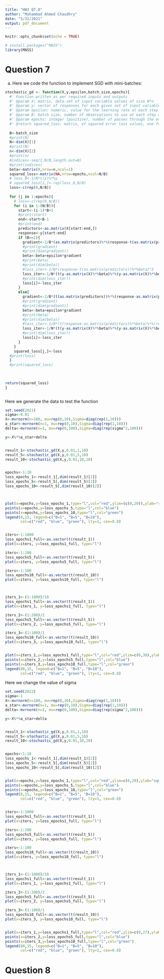 ```yaml
---
title: "HW3 Q7,8"
author: "Muhammad Ahmed Chaudhry"
date: "5/31/2021"
output: pdf_document
---
```


```r
knitr::opts_chunk$set(echo = TRUE)

# install.packages("MASS")
library(MASS)
```

# Question 7

a) Here we code the function to implement SGD with mini-batches:

```r

stochastic_gd <- function(X,y,epsilon,batch_size,epochs){
  #' Function written as per required inputs and outputs
  #' @param X: matrix, data-set of input variable values of size N*n
  #' @param y: vector of responses for each given set of input variable values, size N*1
  #' @param epsilon: numeric, value for the learning rate at each step
  #' @param B: batch size, number of observations to use at each step when computing gradient
  #' @param epochs: integer (positive), number of passes through the entire data-set
  #' @return squared_loss: matrix, of squared error loss values, one for each step, size epochs*N/B
  
  B<-batch_size
  #print(B)
  N<-dim(X)[1]
  #print(N)
  n<-dim(X)[2]
  #print(n)
  #indices<-seq(1,N/B,length.out=N)
  #print(indices)
  beta<-matrix(0,nrow=n,ncol=1)
  squared_loss<-matrix(NA,nrow=epochs,ncol=N/B)
  # loss_0<-1/N*t(y)%*%y
  # squared_loss[1,]<-rep(loss_0,N/B)
  loss<-c(rep(0,N/B))
  
  for (j in 1:epochs){
    # loss<-c(rep(0,N/B))
    for (i in 1:(N/B)){
      start<-(i-1)*B+1
      #print(start)
      end<-start+B-1
      #print(end)
      predictors<-as.matrix(X[start:end,])
      response<-y[start:end]
      if (B==1){
        gradient<-2/B*(as.matrix(predictors)%*%(response-t(as.matrix(predictors))%*%beta))
        #print(gradient)
        #print(dim(gradient))
        beta<-beta+epsilon*gradient
        #print(beta)
        #print(dim(beta))
        #loss_iter<-1/N*(response-t(as.matrix(predictors))%*%beta)^2
        loss_iter<-1/N*(t(y-as.matrix(X)%*%beta)%*%(y-as.matrix(X)%*%beta))
        #print(dim(loss_iter))
        loss[i]<-loss_iter
      }
      else{
        gradient<-2/B*(t(as.matrix(predictors))%*%(response-as.matrix(predictors)%*%beta))
        #print(gradient)
        #print(dim(gradient))
        beta<-beta+epsilon*gradient
        #print(beta)
        #print(dim(beta))
        #loss_iter<-1/N*(t(response-as.matrix(predictors)%*%beta)%*%(response-as.matrix(predictors)%*%beta))
        loss_iter<-1/N*(t(y-as.matrix(X)%*%beta)%*%(y-as.matrix(X)%*%beta))
        #print(dim(loss_iter))
        loss[i]<-loss_iter
      }
    }
    squared_loss[j,]<-loss
  #print(loss)
  }
  #print(squared_loss)
  
  
  
return(squared_loss) 
}



```

Here we generate the data to test the function
```r
set.seed(2021)
sigma<-0.01
X<-mvrnorm(n=100, mu=rep(0,10),Sigma=diag(rep(1,10)))
a_star<-mvrnorm(n=1, mu=rep(0,10),Sigma=diag(rep(1,10)))
delta<-mvrnorm(n=1, mu=rep(0,100),Sigma=diag(rep(sigma^2,100)))

y<-X%*%a_star+delta


result_1<-stochastic_gd(X,y,0.01,1,10)
result_5<-stochastic_gd(X,y,0.01,5,10)
result_10<-stochastic_gd(X,y,0.01,10,10)



```


```r

epochs<-1:10
loss_epochs_1<-result_1[,dim(result_1)[2]]
loss_epochs_5<-result_5[,dim(result_5)[2]]
loss_epochs_10<-result_5[,dim(result_10)[2]]



plot(x=epochs,y=loss_epochs_1,type="l",col="red",ylim=(c(0,20)),ylab="squared-error loss",main="Simulated Data (sigma=0.01)")
points(x=epochs,y=loss_epochs_5,type="l",col="blue")
points(x=epochs,y=loss_epochs_10,type="l",col="green")
legend(8,15, legend=c("B=1", "B=5", "B=10"),
       col=c("red", "blue", "green"), lty=1, cex=0.8)


iters<-1:1000
loss_epochs1_full<-as.vector(t(result_1))
plot(x=iters, y=loss_epochs1_full, type="l")

iters<-1:200
loss_epochs5_full<-as.vector(t(result_5))
plot(x=iters, y=loss_epochs5_full, type="l")

iters<-1:100
loss_epochs10_full<-as.vector(t(result_10))
plot(x=iters, y=loss_epochs10_full, type="l")



iters_1<-(1:1000)/10
loss_epochs1_full<-as.vector(t(result_1))
plot(x=iters_1, y=loss_epochs1_full, type="l")

iters_2<-(1:200)/2
loss_epochs5_full<-as.vector(t(result_5))
plot(x=iters_2, y=loss_epochs5_full, type="l")

iters_3<-(1:100)/1
loss_epochs10_full<-as.vector(t(result_10))
plot(x=iters_3, y=loss_epochs10_full, type="l")


plot(x=iters_1,y=loss_epochs1_full,type="l",col="red",ylim=c(0,30),ylab="squared-error loss", xlab="scaled iterations",main="Simulated Data (sigma=1)")
points(x=iters_2,y=loss_epochs5_full,type="l",col="blue")
points(x=iters_3,y=loss_epochs10_full,type="l",col="green")
legend(80,15, legend=c("B=1", "B=5", "B=10"),
       col=c("red", "blue", "green"), lty=1, cex=0.8)


```

Here we change the value of sigma

```r
set.seed(2022)
sigma<-1
X<-mvrnorm(n=100, mu=rep(0,10),Sigma=diag(rep(1,10)))
a_star<-mvrnorm(n=1, mu=rep(0,10),Sigma=diag(rep(1,10)))
delta<-mvrnorm(n=1, mu=rep(0,100),Sigma=diag(rep(sigma^2,100)))

y<-X%*%a_star+delta


result_1<-stochastic_gd(X,y,0.01,1,10)
result_5<-stochastic_gd(X,y,0.01,5,10)
result_10<-stochastic_gd(X,y,0.01,10,10)


epochs<-1:10
loss_epochs_1<-result_1[,dim(result_1)[2]]
loss_epochs_5<-result_5[,dim(result_5)[2]]
loss_epochs_10<-result_5[,dim(result_10)[2]]


plot(x=epochs,y=loss_epochs_1,type="l",col="red",ylim=c(0,20),ylab="squared-error loss", main="Simulated Data (sigma=1)")
points(x=epochs,y=loss_epochs_5,type="l",col="blue")
points(x=epochs,y=loss_epochs_10,type="l",col="green")
legend(8,15, legend=c("B=1", "B=5", "B=10"),
       col=c("red", "blue", "green"), lty=1, cex=0.8)


iters<-1:1000
loss_epochs1_full<-as.vector(t(result_1))
plot(x=iters, y=loss_epochs1_full, type="l")

iters<-1:200
loss_epochs5_full<-as.vector(t(result_5))
plot(x=iters, y=loss_epochs5_full, type="l")

iters<-1:100
loss_epochs10_full<-as.vector(t(result_10))
plot(x=iters, y=loss_epochs10_full, type="l")



iters_1<-(1:1000)/10
loss_epochs1_full<-as.vector(t(result_1))
plot(x=iters_1, y=loss_epochs1_full, type="l")

iters_2<-(1:200)/2
loss_epochs5_full<-as.vector(t(result_5))
plot(x=iters_2, y=loss_epochs5_full, type="l")

iters_3<-(1:100)/1
loss_epochs10_full<-as.vector(t(result_10))
plot(x=iters_3, y=loss_epochs10_full, type="l")


plot(x=iters_1,y=loss_epochs1_full,type="l",col="red",ylim=c(0,27),ylab="squared-error loss", xlab="scaled iterations",main="Simulated Data (sigma=1)")
points(x=iters_2,y=loss_epochs5_full,type="l",col="blue")
points(x=iters_3,y=loss_epochs10_full,type="l",col="green")
legend(80,15, legend=c("B=1", "B=5", "B=10"),
       col=c("red", "blue", "green"), lty=1, cex=0.8)
```



# Question 8 
